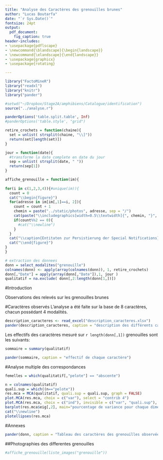```yaml
---
title: "Analyse des Caractères des grenouilles brunes"
author: "Lucas Boutarfa"
date: "`r Sys.Date()`"
fontsize: 24pt
output:
  pdf_document:
    fig_caption: true
header-includes:
- \usepackage{pdflscape}
- \newcommand{\blandscape}{\begin{landscape}}
- \newcommand{\elandscape}{\end{landscape}}
- \usepackage{graphicx}
- \usepackage{rotating}

---
```



```r
library("FactoMineR")
library("readxl")
library("knitr")
library("pander")

#setwd("~/Dropbox/Stage2A/amphibiens/Catalogue/identification")
source("../analyse.r")

panderOptions('table.split.table', Inf)
#panderOptions('table.style', "grid")

retire_crochets = function(chaine){
  set = unlist( strsplit(chaine, "\\]"))
  return(set[length(set)])
}

jour = function(date){
  #transforme la date complete en date du jour
  sep = unlist( strsplit(date, " "))
  return(sep[1])
}

affiche_grenouille = function(im){
  
for(i in c(1,2,3,4)){#unique(im)){
  count = 0
  cat("\\begin{figure}")
  for(adresse in im[im[,1]==i, 2]){
    count = count + 1
    chemin = paste("../static/photos", adresse, sep = "/")
    cat(paste("\\includegraphics[width=0.5\\textwidth]{", chemin, "}", sep=""))
    if(count%%2 == 0){
      #cat("\\newline")
    }
  }
  cat("\\caption{Entitaten zur Persistierung der Special Notifications}")
  cat("\\end{figure}")
}
}

# extraction des donnees
donn = select_modalites("grenouille")
colnames(donn) <- apply(array(colnames(donn)), 1, retire_crochets)
donn[,"Date"] = apply(array(donn[,"Date"]),1, jour )
qualitatif = na.exclude( donn[,2:length(donn[1,])])


```
#Introduction

Observations des relevés sur les grenouilles brunes

#Caractères observés
L'analyse a été faite sur la base de 8 caractères, chacun possédant 4 modalités.

```r
description_caracteres <- read_excel("description_caracteres.xlsx")
pander(description_caracteres, caption = "description des différents caractères étudiés")
```

Les effectifs des caractères mesuré sur `r length(donn[,1])` grenouilles sont les suivants:

```r
sommaire = summary(qualitatif)
```
```r
pander(sommaire, caption = "effectif de chaque caractère")
```

#Analyse multiple des correspondances

```r
femelles = which(qualitatif[,"pelote"] == "abscente")
```

```r
n = colnames(qualitatif)
quali.sup = which((n=="pelote"))
res.mca = MCA(qualitatif, quali.sup = quali.sup, graph = FALSE)
plot.MCA(res.mca, choix = c("var"), select = "contrib 4")
plot.MCA(res.mca, choix = c("ind"), invisible = c("var", "quali.sup"), select = "contrib 6")
barplot(res.mca$eig[,2], main="pourcentage de variance pour chaque dimension")
cat("\\newline")
plotellipses(res.mca)

```

\newpage
\blandscape

#Annexes



```r
pander(donn, caption = "Tableau des caractères des grenouilles observées")
```

##Photographies des differentes grenouilles
```r
#affiche_grenouille(liste_images("grenouille"))

```



\elandscape
